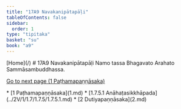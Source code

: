 ```yaml
---
title: "17A9 Navakanipātapāḷi"
tableOfContents: false
sidebar:
  order: 1
type: "tipitaka"
basket: "su"
book: "a9"
---
```



<Paragraph type="center" book="a9">
[Home](/)
</Paragraph>

<Paragraph type="center" book="a9">
# 17A9 Navakanipātapāḷi
</Paragraph>

<Paragraph number="1" type="center" book="a9">
Namo tassa Bhagavato Arahato Sammāsambuddhassa.

[Go to next page (1 Paṭhamapaṇṇāsaka)](1.md)



</Paragraph>

<TableOfContents book="a9" section="17">
* [1 Paṭhamapaṇṇāsaka](1.md)
* [1.7.5.1 Anāhaṭasikkhāpada](../2V/1/1.7/1.7.5/1.7.5.1.md)
* [2 Dutiyapaṇṇāsaka](2.md)
</TableOfContents>
